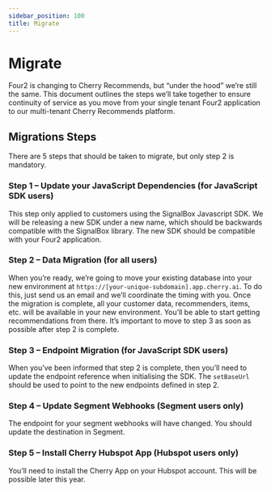 ```yaml
---
sidebar_position: 100
title: Migrate
---
```


# Migrate

Four2 is changing to Cherry Recommends, but “under the hood” we’re still the same. 
This document outlines the steps we’ll take together to ensure continuity of service as you move from your single tenant Four2 application to our multi-tenant Cherry Recommends platform.


## Migrations Steps

There are 5 steps that should be taken to migrate, but only step 2 is mandatory.

### Step 1 – Update your JavaScript Dependencies (for JavaScript SDK users)
This step only applied to customers using the SignalBox Javascript SDK. We will be releasing a new SDK under a new name, which should be backwards compatible with the SignalBox library. 
The new SDK should be compatible with your Four2 application. 

### Step 2 – Data Migration (for all users)
When you’re ready, we’re going to move your existing database into your new environment at ```https://[your-unique-subdomain].app.cherry.ai```. 
To do this, just send us an email and we’ll coordinate the timing with you.
Once the migration is complete, all your customer data, recommenders, items, etc. will be available in your new environment. 
You’ll be able to start getting recommendations from there. It’s important to move to step 3 as soon as possible after step 2 is complete. 

### Step 3 – Endpoint Migration (for JavaScript SDK users)
When you’ve been informed that step 2 is complete, then you’ll need to update the endpoint reference when initialising the SDK. 
The ```setBaseUrl``` should be used to point to the new endpoints defined in step 2.

### Step 4 – Update Segment Webhooks (Segment users only)
The endpoint for your segment webhooks will have changed. You should update the destination in Segment.

### Step 5 – Install Cherry Hubspot App (Hubspot users only)
You’ll need to install the Cherry App on your Hubspot account. This will be possible later this year.

